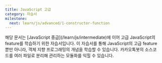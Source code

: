 ```yaml
---
title: JavaScript 고급
category: 자습서
milestone:
  next: learn/js/advanced/1-constructor-function
---
```


<Section>
  해당 문서는 [JavaScript 중급](/learn/js/intermediate)에 이어 고급 JavaScript의 feature를 학습하기 위한 자습서입니다. 
  이 자습서를 통해 JavaScript의 고급 feature뿐만 아니라, 객체 지향 프로그래밍의 개념을 학습할 수 있습니다. 카카오톡봇의 소스코드를 여러 파일로 분리해 관리하는 모듈화를 익힐 수 있습니다.
</Section>